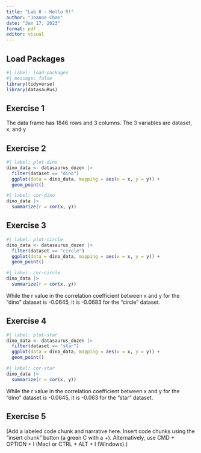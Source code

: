 ```yaml
---
title: "Lab 0 - Hello R!"
author: "Joanne Chae"
date: "Jan 17, 2023"
format: pdf
editor: visual
---
```


## Load Packages

```r
#| label: load-packages
#| message: false
library(tidyverse)
library(datasauRus)
```

## Exercise 1

The data frame has 1846 rows and 3 columns. The 3 variables are dataset, x, and y\

## Exercise 2

```r
#| label: plot-dino
dino_data <- datasaurus_dozen |>
  filter(dataset == "dino")
  ggplot(data = dino_data, mapping = aes(x = x, y = y)) + 
  geom_point()
```

```r
#| label: cor-dino
dino_data |>
  summarize(r = cor(x, y))
```

## Exercise 3

```r
#| label: plot-circle
dino_data <- datasaurus_dozen |>
  filter(dataset == "circle")
  ggplot(data = dino_data, mapping = aes(x = x, y = y)) + 
  geom_point()
```

```r
#| label: cor-circle
dino_data |>
  summarize(r = cor(x, y))
```

While the r value in the correlation coefficient between x and y for the "dino" dataset is -0.0645, it is -0.0683 for the "circle" dataset.

## Exercise 4

```r
#| label: plot-star
dino_data <- datasaurus_dozen |>
  filter(dataset == "star")
  ggplot(data = dino_data, mapping = aes(x = x, y = y)) + 
  geom_point()
```

```r
#| label: cor-star
dino_data |>
  summarize(r = cor(x, y))
```

While the r value in the correlation coefficient between x and y for the "dino" dataset is -0.0645, it is -0.063 for the "star" dataset.

## Exercise 5

(Add a labeled code chunk and narrative here. Insert code chunks using the "insert chunk" button (a green C with a +). Alternatively, use CMD + OPTION + I (Mac) or CTRL + ALT + I (Windows).)
